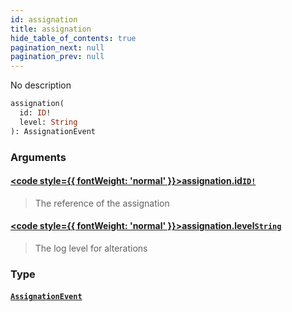 ```yaml
---
id: assignation
title: assignation
hide_table_of_contents: true
pagination_next: null
pagination_prev: null
---
```








No description

```graphql
assignation(
  id: ID!
  level: String
): AssignationEvent
```


### Arguments

#### [<code style={{ fontWeight: 'normal' }}>assignation.<b>id</b></code>](#)<Bullet />[`ID!`](/docs/schemas/arkitekt/scalars/id) <Badge class="secondary" text="non-null"/> <Badge class="secondary" text="scalar"/>
> The reference of the assignation
> 

#### [<code style={{ fontWeight: 'normal' }}>assignation.<b>level</b></code>](#)<Bullet />[`String`](/docs/schemas/arkitekt/scalars/string) <Badge class="secondary" text="scalar"/>
> The log level for alterations
> 

### Type

#### [`AssignationEvent`](/docs/schemas/arkitekt/objects/assignation-event) <Badge class="secondary" text="object"/>
> 
> 





